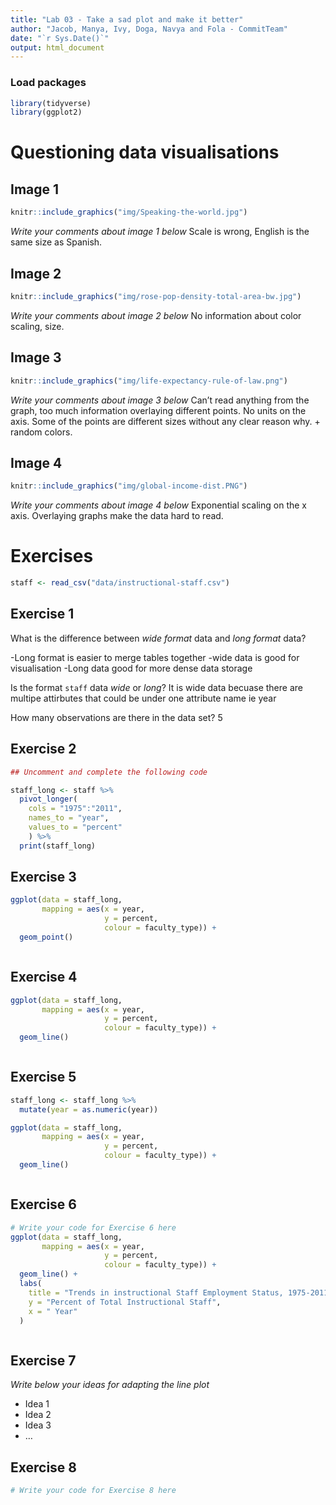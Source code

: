 ```yaml
---
title: "Lab 03 - Take a sad plot and make it better"
author: "Jacob, Manya, Ivy, Doga, Navya and Fola - CommitTeam"
date: "`r Sys.Date()`"
output: html_document
---
```


### Load packages

```r
library(tidyverse)
library(ggplot2)
```


# Questioning data visualisations

## Image 1

```r
knitr::include_graphics("img/Speaking-the-world.jpg")
```

_Write your comments about image 1 below_
Scale is wrong, English is the same size as Spanish. 




## Image 2

```r
knitr::include_graphics("img/rose-pop-density-total-area-bw.jpg")
```

_Write your comments about image 2 below_
No information about color scaling, size.



## Image 3

```r
knitr::include_graphics("img/life-expectancy-rule-of-law.png")
```

_Write your comments about image 3 below_
Can't read anything from the graph, too much information overlaying different points. No units on the axis. Some of the points are different sizes without any clear reason why. + random colors. 



## Image 4

```r
knitr::include_graphics("img/global-income-dist.PNG")
```

_Write your comments about image 4 below_
Exponential scaling on the x axis. Overlaying graphs make the data hard to read.




# Exercises

```r
staff <- read_csv("data/instructional-staff.csv")
```


## Exercise 1

What is the difference between *wide format* data and *long format* data?

-Long format is easier to merge tables together 
-wide data is good for visualisation
-Long data good for more dense data storage 

Is the format `staff` data *wide* or *long*?
It is wide data becuase there are multipe attirbutes that could be under one attribute name ie year


How many observations are there in the data set?
5




## Exercise 2

```r
## Uncomment and complete the following code

staff_long <- staff %>%
  pivot_longer(
    cols = "1975":"2011", 
    names_to = "year",
    values_to = "percent"
    ) %>%
  print(staff_long)

```


## Exercise 3

```r
ggplot(data = staff_long,
       mapping = aes(x = year, 
                     y = percent, 
                     colour = faculty_type)) +
  geom_point()



```

## Exercise 4

```r
ggplot(data = staff_long,
       mapping = aes(x = year, 
                     y = percent, 
                     colour = faculty_type)) +
  geom_line()



```

## Exercise 5

```r

staff_long <- staff_long %>%
  mutate(year = as.numeric(year))
```


```r
ggplot(data = staff_long,
       mapping = aes(x = year, 
                     y = percent, 
                     colour = faculty_type)) +
  geom_line()



```

## Exercise 6

```r
# Write your code for Exercise 6 here
ggplot(data = staff_long,
       mapping = aes(x = year, 
                     y = percent, 
                     colour = faculty_type)) +
  geom_line() +
  labs(
    title = "Trends in instructional Staff Employment Status, 1975-2011",
    y = "Percent of Total Instructional Staff",
    x = " Year"
  )



```

## Exercise 7

_Write below your ideas for adapting the line plot_

* Idea 1
* Idea 2
* Idea 3
* ...


## Exercise 8

```r
# Write your code for Exercise 8 here



```

